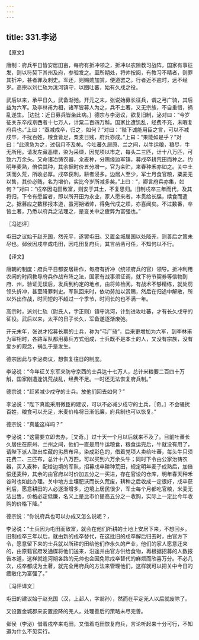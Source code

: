 ```yaml
---
---
---
```

title: 331.李泌
---



【原文】

唐制：府兵平日皆安居田亩，每府有折冲领之，折冲以农隙教习战阵，国家有事征发，则以符契下其州及府，参验发之。至所期处，将帅按阅，有教习不精者，则罪其折冲，甚者罪及刺史。军还，则赐勋加赏，便道罢之。行者近不逾时，远不经岁。高宗以刘仁轨为洮河镇守，以图吐蕃，始有久戍之役。

武后以来，承平日久，武备渐弛。开元之末，张说始募长征兵，谓之弓广骑，其后益为六军。及李林甫为相，诸军皆募人为之，兵不土著，又无宗族，不自重惜，祸乱遂生。［边批：近日募兵皆坐此病。］德宗与李泌议，欲复旧制，泌对曰：“今岁征关东卒戍京西者十七万人，计粟二百四万斛。国家比遭饥乱，经费不充，未暇复府兵也。”上曰：“亟减戍卒，归之，如何？”对曰：“陛下诚能用臣之言，可以不减戍卒，不扰百姓，粮食皆足，粟麦日贱，府兵亦成。”上曰：“果能如是乎？”对曰：“此须急为之，过旬月不及矣。今吐蕃久居原、兰之间，以牛运粮，粮尽，牛无所用。请发左藏恶缯，染为采缬，因党项以市之，每头二三匹，计十八万匹，可致六万余头。又命诸冶铸农器，籴麦种，分赐缘边军镇，募戍卒耕荒田而种之。约明年麦熟，倍偿其种，其余据时价五分增一，官为籴贮，来春种禾亦如之。关中土沃而久荒，所收必厚。戍卒获利，耕者浸多。边居人至少，军士月食官粮，粟麦无以售，其价必贱，名为增价，实比今岁所减多矣。”上曰：“，卿言府兵亦集，如何？”对曰：“戍卒因屯田致富，则安于其土，不复思归。旧制戍卒三年而代，及其将归，下令有愿留者，即以所开田为永业，家人愿来者，本贯给长牒，续食而遣之。据募应之数移报本道，虽河朔诸帅，得免代戍之烦，亦喜闻矣。不过数番，卒皆土著，乃悉以府兵之法理之，是变关中之疲弊为富强也。”

〖冯述评〗

屯田之议始于赵充国，然羌平，遂罢屯田。又置金城属国以处降羌，则善后之策未尽也。邺侯因戍卒成屯田，因屯田复府兵，其言凿凿可任，不知何以不行。

【译文】

唐朝的制度：府兵平日都安居耕作，每府有折冲（统领府兵的官）领导。折冲利用农闲的时间教导府兵作战布阵之法，国家有战事须征调，就下符节契券等信物到府、州，验证无误后，发兵到约定的地点，由将帅检阅。有战术不够精练，就处罚领头折冲，甚至降罪刺史。军队回来时，依功劳加以赏赐，然后在归途中解散，所以外出作战，时间短的不超过一个季节，时间长的也不满一年。

高宗时，派刘仁轨（尉氏人，字正则）镇守洮河，计划进攻吐蕃，才有长久戍守的征役。武后以来，太平的日子长久，军备遂逐渐废弛。

开元末年，张说才招募长期的士兵，称为“弓广骑”，后来更增加为六军，到李林甫为宰相时，各路军队都用募兵方式组成，士兵既不是本土的人，又没有宗族，没有爱乡的观念，祸乱于是发生。

德宗因此与李泌商议，想恢复往日的制度。

李泌说：“今年征关东军来防守京西的士兵达十七万人，总计米粮要二百四十万斛，国家刚遭逢饥荒战乱，经费不足。一时还无法恢复府兵制。”

德宗说：“赶紧减少戍守的士兵。放他们回去如何？”

李泌说：“陛下真能采用微臣的建议，可以不必减少戍守的士兵，［奇。］不会骚扰百姓，粮食可以充足，米麦价格将日渐低廉，府兵制也可以恢复。”

德宗说：“真能这样吗？”

李泌说：“这需要立即去办，［又奇。］过十天一个月以后就来不及了。目前吐蕃长久居住在原州、兰州之间，他们一直是用牛运粮食，粮食运完后，牛就没有用了，请陛下派人取出库藏的劣质布帛，染成彩色的，借着党项人卖给吐蕃，每头牛只须花费二、三匹布，总计十八万匹，可以买到六万余头牛；同时下令由公家治铸农器，买入麦种，配给边境的军队，招募戍卒耕种荒田，规定明年麦子成熟后，加倍偿还麦种，其余的由官府以时价加五分之一买进，存在官设的仓库，明年春天种禾谷时也如此办理。关中地方土壤肥沃而长久荒废，耕种之后收成一定很好，戍卒获利后，愿意耕田的人必逐渐增多，边境上居民很少，军士每个月都吃官粮，米麦无法出售，价格必定低廉，名义上是比市价提高五分之一收购，实际上一定比今年收购的价格下降。”

德宗说：“你说府兵也可以办成又怎么说呢？，

李泌说：“士兵因为屯田而致富，就会在他们所耕的土地上安居下来，不想回乡。旧制戍卒三年以后，就由新的戍卒替代，在这批旧的戍卒解后归去时，由官方下令，愿意留下来的士兵就以所耕的田给他们作永久的产业，他们的家人愿意迁来的，由原籍官府发通牒将他们送来，沿途并由官方供给食物，再根据招募的人数报告本道，这样就连河朔各路的元帅也会因免除戍卒替代的麻烦而欣喜万分。不必几次，戍卒都成为土著，就完全用府兵的方法来管理他们，这样就可以把关中今日的疲敝化为富强了。”

〖冯评译文〗

屯田的建议始于赵充国（汉，上邽人，字翁孙），然而在平定羌人以后就废除了。

又设置金城郡来安置投降的羌人，处理善后的策略未尽完善。

邺侯（李泌）借着戍卒来屯田，又借着屯田恢复府兵，言论听起来十分可行，不知道为什么不见实行。